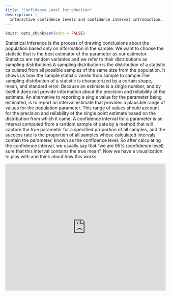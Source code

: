 ```yaml
---
title: "Confidence Level Introduction"
description: |
  Interactive confidence levels and confidence interval introduction.
---
```


```r
knitr::opts_chunk$set(echo = FALSE)
```

Statistical Inference is the process of drawing conclusions about the population based only on information in the sample. We want to choose the statistic that is the best estimator of the parameter as our estimator. Statistics are random variables and we refer to their distributions as sampling distributions.A sampling distribution is the distribution of a statistic calculated from all possible samples of the same size from the population. It shows us how the sample statistic varies from sample to sample.The sampling distribution of a statistic is characterized by a certain shape, mean, and standard error. Because an estimate is a single number, and by itself it does not provide information about the precision and reliability of the estimate. An alternative to reporting a single value for the parameter being estimated, is to report an interval estimate that provides a plausible range of values for the population parameter. This range of values should account for the precision and reliability of the single point estimate based on the distribution from which it came. A confidence interval for a parameter is an interval computed from a random sample of data by a method that will capture the true parameter for a specified proportion of all samples, and the success rate is the proportion of all samples whose calculated intervals contain the parameter, known as the confidence level. So after calculating the confidence interval, we usually say that "we are 95% (confidence level) sure that this interval contains the true mean". Now we have a visualization to play with and think about how this works.

<iframe height = "400" width = "100%" frameborder = "no" src = "https://rconnect.bucknell.edu/content/650b6c76-0e26-4349-90e3-41e5f210d6b3&amp;autoplay=false&amp;offerviewer=true&amp;showtitle=true&amp;showbrand=false&amp;start=0&amp;interactivity=all"> </iframe>



